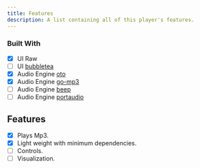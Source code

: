 ```yaml
---
title: Features
description: A list containing all of this player's features.
---
```


### Built With

-   [x] UI Raw
-   [ ] UI [bubbletea](https://github.com/charmbracelet/bubbletea)
-   [x] Audio Engine [oto](https://github.com/ebitengine/oto/v3)
-   [x] Audio Engine [go-mp3](https://github.com/hajimehoshi/go-mp3)
-   [ ] Audio Engine [beep](https://github.com/faiface/beep)
-   [ ] Audio Engine [portaudio](https://github.com/gordonklaus/portaudio)

## Features

-   [x] Plays Mp3.
-   [x] Light weight with minimum dependencies.
-   [ ] Controls.
-   [ ] Visualization.
